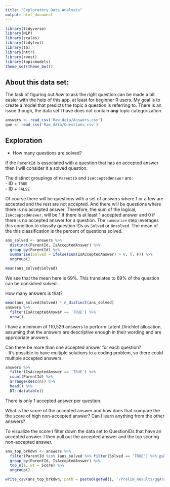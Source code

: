 ---
title: "Exploratory Data Analysis"
output: html_document
---

```{r message = F, echo = F}
library(tidyverse)
library(NLP)
library(scales)
library(tidytext)
library(tm)
library(httr)
library(rvest)
library(topicmodels)
theme_set(theme_bw())
```

## About this data set:  
  
  The task of figuring out *how* to ask the right question can be made a bit easier with the help of this app, at least for beginner R users. My goal is to create a model that predicts the topic a question is referring to. There is an issue though, the data set I have does not contain **any** topic categorization.   

```{r message = F, echo = F}
answers <- read_csv('Raw_data/Answers.csv')
que <- read_csv('Raw_data/Questions.csv')
```

## Exploration  

  - How many questions are solved?  
  
If the `ParentId` is associated with a question that has an accepted answer then I will consider it a solved question.  

The distinct groupings of `ParentID` and `IsAcceptedAnswer` are:   
  - ID + `TRUE`  
  - ID + `FALSE`  

Of course there will be questions with a set of answers where 1 or a few are accepted and the rest are not accepted. And there will be questions where there is no accepted answer. Therefore, the sum of the logical, `IsAcceptedAnswer`, will be 1 if there is at least 1 accepted answer and 0 if there is no accepted answer for a question. The `summarise` step leverages this condition to classify question IDs as `Solved` or `Unsolved`. The mean of the this classification is the percent of questions solved.   

```{r}
ans_solved <- answers %>%  
  distinct(ParentId, IsAcceptedAnswer) %>%   
  group_by(ParentId) %>%  
  summarise(Solved = ifelse(sum(IsAcceptedAnswer) > 0, T, F)) %>%  
  ungroup()  

mean(ans_solved$Solved)  
```

We see that the mean here is 69%. This translates to 69% of the question can be considred solved. 

How many answers is that?

```{r}
mean(ans_solved$Solved) * n_distinct(ans_solved)
answers %>%
  filter(IsAcceptedAnswer == 'TRUE') %>%
  nrow()
```

I have a minimum of 110,529 answers to perform Latent Dirichlet allocation, assuming that the answers are descriptive enough in their wording and are appropriate answers.

Can there be more than one accepted answer for each question?  
  - It's possible to have multiple solutions to a coding problem, so there could multiple accepted answers.
  
```{r}
answers %>%
  filter(IsAcceptedAnswer == 'TRUE') %>%
  count(ParentId) %>%
  arrange(desc(n)) %>%
  head() %>%
  DT::datatable()
```

There is only 1 accepted answer per question.

What is the score of the accepted answer and how does that compare the the score of high non-accepted answer? Can I learn anything from the other answers?

To visualize the score I filter down the data set to QuestionIDs that have an accepted answer. I then pull out the accepted answer and the top scoring non-accepted answer. 

```{r eval = F}
ans_top_brkdwn <- answers %>%
  filter(ParentId %in% (ans_solved %>% filter(Solved == 'TRUE') %>% pull(ParentId))) %>%
  group_by(ParentId, IsAcceptedAnswer) %>%
  top_n(1, wt = Score) %>%
  ungroup() 

write_csv(ans_top_brkdwn, path = paste0(getwd(), '/Prelim_Results/ggAns.csv'))
```

